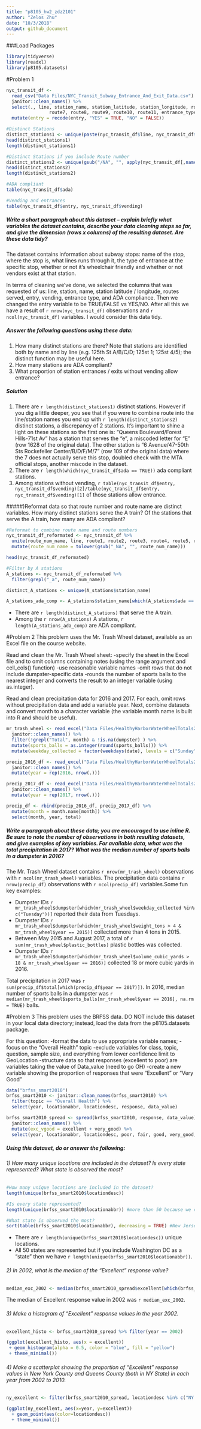 ```yaml
---
title: "p8105_hw2_zdz2101"
author: "Zelos Zhu"
date: "10/3/2018"
output: github_document
---
```

###Load Packages
```r
library(tidyverse)
library(readxl)
library(p8105.datasets)
```

#Problem 1
```r
nyc_transit_df <- 
  read_csv("Data Files/NYC_Transit_Subway_Entrance_And_Exit_Data.csv") %>%
  janitor::clean_names() %>%
  select(., line, station_name, station_latitude, station_longitude, route1, route2, route3, route4, route5, route6,
                route7, route8, route9, route10, route11, entrance_type, entry, vending, ada) %>% 
  mutate(entry = recode(entry, "YES" = TRUE, "NO" = FALSE))

#Distinct Stations
distinct_stations1 <- unique(paste(nyc_transit_df$line, nyc_transit_df$station_name))
head(distinct_stations1)
length(distinct_stations1)

#Distinct Stations if you include Route number
distinct_stations2 <- unique(gsub("/NA", "", apply(nyc_transit_df[,names(nyc_transit_df)[c(1,2,5:15)]], 1, paste , collapse = "/" )))
head(distinct_stations2)
length(distinct_stations2)

#ADA compliant
table(nyc_transit_df$ada)

#Vending and entrances
table(nyc_transit_df$entry, nyc_transit_df$vending)
```

##### Write a short paragraph about this dataset – explain briefly what variables the dataset contains, describe your data cleaning steps so far, and give the dimension (rows x columns) of the resulting dataset. Are these data tidy?
The dataset contains information about subway stops: name of the stop, where the stop is, what lines runs through it, the type of entrance at the specific stop, whether or not it's wheelchair friendly and whether or not vendors exist at that station.

In terms of cleaning we've done, we selected the columns that was requested of us: line, station, name, station latitude / longitude, routes served, entry, vending, entrance type, and ADA compliance. Then we changed the entry variable to be TRUE/FALSE vs YES/NO. After all this we have a result of `r nrow(nyc_transit_df)` observations and `r ncol(nyc_transit_df)` variables. I would consider this data tidy. 

##### Answer the following questions using these data:

1) How many distinct stations are there? Note that stations are identified both by name and by line (e.g. 125th St A/B/C/D; 125st 1; 125st 4/5); the distinct function may be useful here.
2) How many stations are ADA compliant?
3) What proportion of station entrances / exits without vending allow entrance?

##### Solution

1) There are `r length(distinct_stations1)` distinct stations. However if you dig a little deeper, you see that if you were to combine route into the line/station names you end up with `r length(distinct_stations2)` distinct stations, a discrepancy of 2 stations. It's important to shine a light on these stations so the first one is: "Queens Boulevard/Forest Hills-71st Av" has a station that serves the "e", a miscoded letter for "E" (row 1628 of the original data). The other station is "6 Avenue/47-50th Sts Rockefeller Center/B/D/F/M/7" (row 109 of the original data) where the 7 does not actually serve this stop, doubled check with the MTA official stops, another miscode in the dataset.
2) There are `r length(which(nyc_transit_df$ada == TRUE))` ada compliant stations. 
3) Among stations without vending, `r table(nyc_transit_df$entry, nyc_transit_df$vending)[2]/table(nyc_transit_df$entry, nyc_transit_df$vending)[1]` of those stations allow entrance.

#####)Reformat data so that route number and route name are distinct variables. How many distinct stations serve the A train? Of the stations that serve the A train, how many are ADA compliant?
```r
#Reformat to combine route name and route numbers
nyc_transit_df_reformated <- nyc_transit_df %>%
  unite(route_num_name, line, route1, route2, route3, route4, route5, route6, route7, route8, route9, route10, route11, sep = "_") %>% 
  mutate(route_num_name = tolower(gsub("_NA", "", route_num_name)))

head(nyc_transit_df_reformated)

#Filter by A stations
A_stations <- nyc_transit_df_reformated %>%
  filter(grepl("_a", route_num_name))

distinct_A_stations <- unique(A_stations$station_name)

A_stations_ada_comp <- A_stations$station_name[which(A_stations$ada == TRUE)]
```

- There are `r length(distinct_A_stations)` that serve the A train.
- Among the `r nrow(A_stations)` A stations, `r length(A_stations_ada_comp)` are ADA compliant.


#Problem 2
This problem uses the Mr. Trash Wheel dataset, available as an Excel file on the course website.

Read and clean the Mr. Trash Wheel sheet:
-specify the sheet in the Excel file and to omit columns containing notes (using the range argument and cell_cols() function) 
-use reasonable variable names 
-omit rows that do not include dumpster-specific data 
-rounds the number of sports balls to the nearest integer and converts the result to an integer variable (using  as.integer).

Read and clean precipitation data for 2016 and 2017. For each, omit rows without precipitation data and add a variable year. Next, combine datasets and convert month to a character variable (the variable month.name is built into R and should be useful).

```r
mr_trash_wheel <- read_excel("Data Files/HealthyHarborWaterWheelTotals2017-9-26.xlsx", sheet = "Mr. Trash Wheel", range = cell_cols("A:N")) %>%
  janitor::clean_names() %>%
  filter(!grepl("Total", month) & !is.na(dumpster) ) %>%
  mutate(sports_balls = as.integer(round(sports_balls))) %>%
  mutate(weekday_collected = factor(weekdays(date), levels = c("Sunday", "Monday", "Tuesday", "Wednesday", "Thursday", "Friday", "Saturday")))

precip_2016_df <- read_excel("Data Files/HealthyHarborWaterWheelTotals2017-9-26.xlsx", sheet = "2016 Precipitation", range = "A2:B14") %>%
  janitor::clean_names() %>%
  mutate(year = rep(2016, nrow(.)))

precip_2017_df <- read_excel("Data Files/HealthyHarborWaterWheelTotals2017-9-26.xlsx", sheet = "2017 Precipitation", range = "A2:B10") %>%
  janitor::clean_names() %>%
  mutate(year = rep(2017, nrow(.)))

precip_df <- rbind(precip_2016_df, precip_2017_df) %>% 
  mutate(month = month.name[month]) %>%
  select(month, year, total)
```

##### Write a paragraph about these data; you are encouraged to use inline R. Be sure to note the number of observations in both resulting datasets, and give examples of key variables. For available data, what was the total precipitation in 2017? What was the median number of sports balls in a dumpster in 2016?

The Mr. Trash Wheel dataset contains `r nrow(mr_trash_wheel)` observations with `r ncol(mr_trash_wheel)` variables. The precipitation data contains `r nrow(precip_df)` observations with `r ncol(precip_df)` variables.Some fun key examples:

- Dumpster IDs `r mr_trash_wheel$dumpster[which(mr_trash_wheel$weekday_collected %in% c("Tuesday"))]` reported their data from Tuesdays.
- Dumpster IDs `r mr_trash_wheel$dumpster[which(mr_trash_wheel$weight_tons > 4 & mr_trash_wheel$year == 2015)]` collected more than 4 tons in 2015.
- Between May 2015 and August 2017, a total of `r sum(mr_trash_wheel$plastic_bottles)` plastic bottles was collected. 
- Dumpster IDs `r mr_trash_wheel$dumpster[which(mr_trash_wheel$volume_cubic_yards > 18 & mr_trash_wheel$year == 2016)]` collected 18 or more cubic yards in 2016. 

Total precipitation in 2017 was `r sum(precip_df$total[which(precip_df$year == 2017)])`. 
In 2016, median number of sports balls in a dumpster was `r median(mr_trash_wheel$sports_balls[mr_trash_wheel$year == 2016], na.rm = TRUE)` balls.

#Problem 3
This problem uses the BRFSS data. DO NOT include this dataset in your local data directory; instead, load the data from the  p8105.datasets package.

For this question:
-format the data to use appropriate variable names;
-focus on the “Overall Health” topic
-exclude variables for class, topic, question, sample size, and everything from lower confidence limit to GeoLocation
-structure data so that responses (excellent to poor) are variables taking the value of Data_value (need to go OH)
-create a new variable showing the proportion of responses that were “Excellent” or “Very Good”

```r
data("brfss_smart2010") 
brfss_smart2010 <- janitor::clean_names(brfss_smart2010) %>%
  filter(topic == "Overall Health") %>%
  select(year, locationabbr, locationdesc, response, data_value) 

brfss_smart2010_spread <- spread(brfss_smart2010, response, data_value) %>%
  janitor::clean_names() %>%
  mutate(exc_vgood = excellent + very_good) %>%
  select(year, locationabbr, locationdesc, poor, fair, good, very_good, excellent, exc_vgood)
```

##### Using this dataset, do or answer the following:

###### 1) How many unique locations are included in the dataset? Is every state represented? What state is observed the most?
```r
#How many unique locations are included in the dataset?  
length(unique(brfss_smart2010$locationdesc))

#Is every state represented?
length(unique(brfss_smart2010$locationabbr)) #more than 50 because we counting DC

#What state is observed the most?
sort(table(brfss_smart2010$locationabbr), decreasing = TRUE) #New Jersey
```

- There are `r length(unique(brfss_smart2010$locationdesc))` unique locations. 
- All 50 states are represented but if you include Washington DC as a "state" then we have `r length(unique(brfss_smart2010$locationabbr))`. 

###### 2) In 2002, what is the median of the “Excellent” response value?
```r
median_exc_2002 <- median(brfss_smart2010_spread$excellent[which(brfss_smart2010_spread$year == 2002)], na.rm = TRUE)
```

The median of Excellent response value in 2002 was `r median_exc_2002`. 

###### 3) Make a histogram of “Excellent” response values in the year 2002.
```r
excellent_histo <- brfss_smart2010_spread %>% filter(year == 2002)

(ggplot(excellent_histo, aes(x = excellent))
 + geom_histogram(alpha = 0.5, color = "blue", fill = "yellow")
 + theme_minimal())
```

###### 4) Make a scatterplot showing the proportion of “Excellent” response values in New York County and Queens County (both in NY State) in each year from 2002 to 2010.
```r
ny_excellent <- filter(brfss_smart2010_spread, locationdesc %in% c("NY - New York County","NY - Queens County"))

(ggplot(ny_excellent, aes(x=year, y=excellent))
  + geom_point(aes(color=locationdesc))
  + theme_minimal())
```